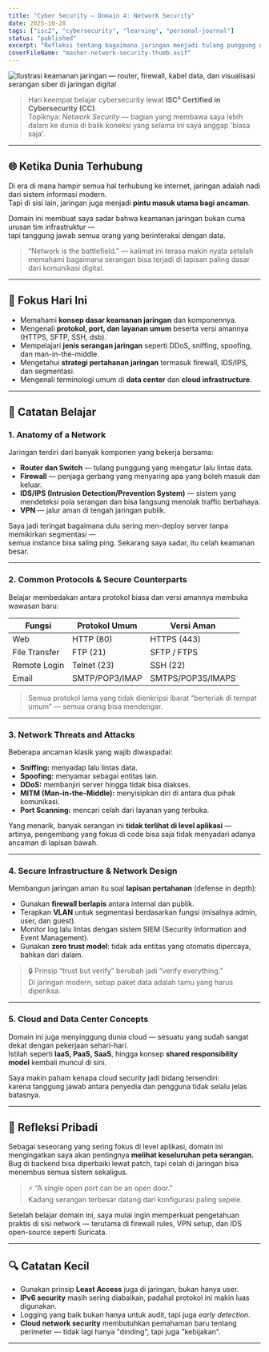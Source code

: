 ```yaml
---
title: "Cyber Security — Domain 4: Network Security"
date: 2025-10-28
tags: ["isc2", "cybersecurity", "learning", "personal-journal"]
status: "published"
excerpt: "Refleksi tentang bagaimana jaringan menjadi tulang punggung dunia digital — dan bagaimana keamanan jaringan adalah garis depan pertahanan siber modern."
coverFileName: "masher-network-security-thumb.avif"
---
```




<img src={cover.src} alt="Ilustrasi keamanan jaringan — router, firewall, kabel data, dan visualisasi serangan siber di jaringan digital" />


> Hari keempat belajar cybersecurity lewat **ISC² Certified in Cybersecurity (CC)**.  
> Topiknya: *Network Security* — bagian yang membawa saya lebih dalam ke dunia di balik koneksi yang selama ini saya anggap 'biasa saja'.

---

## 🌐 Ketika Dunia Terhubung

Di era di mana hampir semua hal terhubung ke internet, jaringan adalah nadi dari sistem informasi modern.  
Tapi di sisi lain, jaringan juga menjadi **pintu masuk utama bagi ancaman**.  

Domain ini membuat saya sadar bahwa keamanan jaringan bukan cuma urusan tim infrastruktur —  
tapi tanggung jawab semua orang yang berinteraksi dengan data.

> “Network is the battlefield.” — kalimat ini terasa makin nyata setelah memahami bagaimana serangan bisa terjadi di lapisan paling dasar dari komunikasi digital.

---

## 🎯 Fokus Hari Ini

- Memahami **konsep dasar keamanan jaringan** dan komponennya.  
- Mengenali **protokol, port, dan layanan umum** beserta versi amannya (HTTPS, SFTP, SSH, dsb).  
- Mempelajari **jenis serangan jaringan** seperti DDoS, sniffing, spoofing, dan man-in-the-middle.  
- Mengetahui **strategi pertahanan jaringan** termasuk firewall, IDS/IPS, dan segmentasi.  
- Mengenali terminologi umum di **data center** dan **cloud infrastructure**.

---

## 🧠 Catatan Belajar

### 1. Anatomy of a Network
Jaringan terdiri dari banyak komponen yang bekerja bersama:
- **Router dan Switch** — tulang punggung yang mengatur lalu lintas data.  
- **Firewall** — penjaga gerbang yang menyaring apa yang boleh masuk dan keluar.  
- **IDS/IPS (Intrusion Detection/Prevention System)** — sistem yang mendeteksi pola serangan dan bisa langsung menolak traffic berbahaya.  
- **VPN** — jalur aman di tengah jaringan publik.

Saya jadi teringat bagaimana dulu sering men-deploy server tanpa memikirkan segmentasi —  
semua instance bisa saling ping. Sekarang saya sadar, itu celah keamanan besar.

---

### 2. Common Protocols & Secure Counterparts
Belajar membedakan antara protokol biasa dan versi amannya membuka wawasan baru:

| Fungsi | Protokol Umum | Versi Aman |
|--------|----------------|-------------|
| Web | HTTP (80) | HTTPS (443) |
| File Transfer | FTP (21) | SFTP / FTPS |
| Remote Login | Telnet (23) | SSH (22) |
| Email | SMTP/POP3/IMAP | SMTPS/POP3S/IMAPS |

> Semua protokol lama yang tidak dienkripsi ibarat “berteriak di tempat umum” — semua orang bisa mendengar.

---

### 3. Network Threats and Attacks
Beberapa ancaman klasik yang wajib diwaspadai:
- **Sniffing:** menyadap lalu lintas data.  
- **Spoofing:** menyamar sebagai entitas lain.  
- **DDoS:** membanjiri server hingga tidak bisa diakses.  
- **MITM (Man-in-the-Middle):** menyisipkan diri di antara dua pihak komunikasi.  
- **Port Scanning:** mencari celah dari layanan yang terbuka.

Yang menarik, banyak serangan ini **tidak terlihat di level aplikasi** —  
artinya, pengembang yang fokus di code bisa saja tidak menyadari adanya ancaman di lapisan bawah.

---

### 4. Secure Infrastructure & Network Design
Membangun jaringan aman itu soal **lapisan pertahanan** (defense in depth):

- Gunakan **firewall berlapis** antara internal dan publik.  
- Terapkan **VLAN** untuk segmentasi berdasarkan fungsi (misalnya admin, user, dan guest).  
- Monitor log lalu lintas dengan sistem SIEM (Security Information and Event Management).  
- Gunakan **zero trust model**: tidak ada entitas yang otomatis dipercaya, bahkan dari dalam.

> 🔒 Prinsip “trust but verify” berubah jadi “verify everything.”  
> Di jaringan modern, setiap paket data adalah tamu yang harus diperiksa.

---

### 5. Cloud and Data Center Concepts
Domain ini juga menyinggung dunia cloud — sesuatu yang sudah sangat dekat dengan pekerjaan sehari-hari.  
Istilah seperti **IaaS, PaaS, SaaS**, hingga konsep **shared responsibility model** kembali muncul di sini.

Saya makin paham kenapa cloud security jadi bidang tersendiri:  
karena tanggung jawab antara penyedia dan pengguna tidak selalu jelas batasnya.

---

## 💭 Refleksi Pribadi

Sebagai seseorang yang sering fokus di level aplikasi, domain ini mengingatkan saya akan pentingnya **melihat keseluruhan peta serangan.**  
Bug di backend bisa diperbaiki lewat patch, tapi celah di jaringan bisa menembus semua sistem sekaligus.

> ⚡ “A single open port can be an open door.”  
> Kadang serangan terbesar datang dari konfigurasi paling sepele.

Setelah belajar domain ini, saya mulai ingin memperkuat pengetahuan praktis di sisi network — terutama di firewall rules, VPN setup, dan IDS open-source seperti Suricata.

---

## 🔍 Catatan Kecil

- Gunakan prinsip **Least Access** juga di jaringan, bukan hanya user.  
- **IPv6 security** masih sering diabaikan, padahal protokol ini makin luas digunakan.  
- Logging yang baik bukan hanya untuk audit, tapi juga *early detection*.  
- **Cloud network security** membutuhkan pemahaman baru tentang perimeter — tidak lagi hanya "dinding", tapi juga "kebijakan".

---

